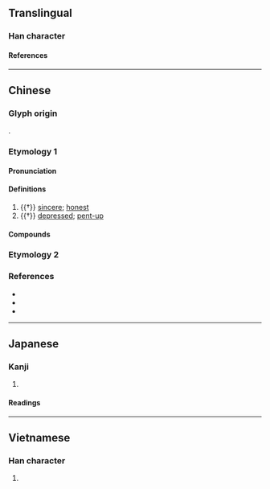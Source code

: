 {{character info}}
==Translingual==

===Han character===
{{Han char|rn=61|rad=心|as=09|sn=12|four=91066|canj=PMRW,XPMRW|ids=⿰忄畐}}

====References====
{{Han ref|kx=0394.160|dkj=10916|dj=0730.230|hdz=42326.090|uh=610A}}

----

==Chinese==
{{zh-forms}}

===Glyph origin===
{{Han etym}}
{{Han compound|心|alt1=忄|畐|ls=psc|c1=s|t1=heart|c2=p}}.

===Etymology 1===

====Pronunciation====
{{zh-pron
|m=bì
|c=bik1
|mc=y
|oc=y
|ma=
|cat=a
}}

====Definitions====
{{zh-hanzi}}

# {{†}} [[sincere]]; [[honest]]
# {{†}} [[depressed]]; [[pent-up]]

====Compounds====
{{zh-der|愊抑|愊憶|愊億|悃愊|悃愊無華|悃愊不華}}

===Etymology 2===
{{zh-see|幅|v}}

===References===
* {{R:yue:Hanzi}}
* {{R:twedu|B01139}}
* {{R:twedu|A01179-002}}

----

==Japanese==

===Kanji===
{{ja-kanji|grade=|rs=心09}}

# {{rfdef|ja|sort=心09}}

====Readings====
{{ja-readings
|on=ひょく, ひき, ふく
|kun=まこと
}}

----

==Vietnamese==

===Han character===
{{vi-readings|rs=心09|reading=bực}}

# {{rfdef|vi|sort=心09}}